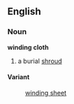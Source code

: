 ==English==
===Noun===
'''winding cloth'''
# a burial [[shroud]]

====Variant====
:[[winding sheet]]